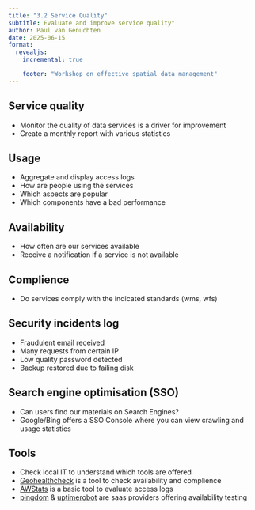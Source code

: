 ```yaml
---
title: "3.2 Service Quality"
subtitle: Evaluate and improve service quality"
author: Paul van Genuchten
date: 2025-06-15
format:
  revealjs:
    incremental: true

    footer: "Workshop on effective spatial data management"
---
```


## Service quality

- Monitor the quality of data services is a driver for improvement
- Create a monthly report with various statistics 

## Usage

- Aggregate and display access logs
- How are people using the services
- Which aspects are popular
- Which components have a bad performance

## Availability

- How often are our services available
- Receive a notification if a service is not available

## Complience

- Do services comply with the indicated standards (wms, wfs)

## Security incidents log

- Fraudulent email received
- Many requests from certain IP
- Low quality password detected
- Backup restored due to failing disk

## Search engine optimisation (SSO)

- Can users find our materials on Search Engines?
- Google/Bing offers a SSO Console where you can view crawling and usage statistics

## Tools

- Check local IT to understand which tools are offered
- [Geohealthcheck](https://geohealthcheck.org/) is a tool to check availability and complience
- [AWStats](https://awstats.sourceforge.io/) is a basic tool to evaluate access logs
- [pingdom](https://www.pingdom.com/) & [uptimerobot](https://uptimerobot.com/) are saas providers offering availability testing

